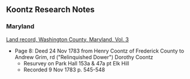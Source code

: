== Koontz Research Notes ==

=== Maryland ===

[https://www.familysearch.org/library/books/records/item/187048-land-record-washington-county-maryland-vol-3 Land record, Washington County, Maryland, Vol. 3]
* Page 8:  Deed 24 Nov 1783 from Henry Coontz of Frederick County to Andrew Grim, rd ("Relinquished Dower") Dorothy Coontz
** Resurvey on Park Hall 153a & 47a pt Elk Hill
** Recorded 9 Nov 1783 p. 545-548